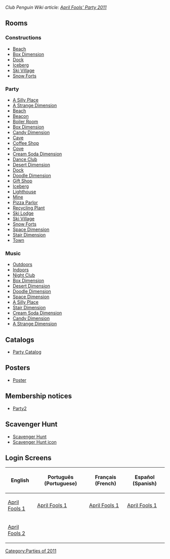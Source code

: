 ''Club Penguin Wiki article: [[clubpenguinwiki:April Fools' Party 2011|April Fools' Party 2011]]''

==Rooms==
===Constructions===
*[[Media:BeachConstructionAprilFoolsParty2011.swf|Beach]]
*[[Media:BoxDimensionConstructionAprilFoolsParty2011.swf|Box Dimension]]
*[[Media:DockCostructionAprilFoolsParty2011.swf|Dock]]
*[[Media:IceBergConstructionAprilFoolsParty2011.swf|Iceberg]]
*[[Media:SkiVillageCostructionAprilFoolsParty2011.swf|Ski Village]]
*[[Media:SnowFortsContructionAprilFoolsParty2011.swf|Snow Forts]]

===Party===
*[[Media:AprilFools'Party2011Party6.swf|A Silly Place]]
*[[Media:AprilFools'Party2011Party8.swf|A Strange Dimension]]
*[[Media:AprilFools'Party2011Beach.swf|Beach]]
*[[Media:AprilFools'Party2011Beacon.swf|Beacon]]
*[[Media:AprilFools'Party2011Boiler.swf|Boiler Room]]
*[[Media:AprilFools'Party2011Boxdimension.swf|Box Dimension]]
*[[Media:AprilFools'Party2011Party4.swf|Candy Dimension]]
*[[Media:AprilFools'Party2011Cave.swf|Cave]]
*[[Media:AprilFools'Party2011Coffee.swf|Coffee Shop]]
*[[Media:AprilFools'Party2011Cove.swf|Cove]]
*[[Media:AprilFools'Party2011Party5.swf|Cream Soda Dimension]]
*[[Media:AprilFools'Party2011Dance.swf|Dance Club]]
*[[Media:AprilFools'Party2011Party1.swf|Desert Dimension]]
*[[Media:AprilFools'Party2011Dock.swf|Dock]]
*[[Media:AprilFools'Party2011Party7.swf|Doodle Dimension]]
*[[Media:AprilFools'Party2011Shop.swf|Gift Shop]]
*[[Media:AprilFools'Party2011Berg.swf|Iceberg]]
*[[Media:AprilFools'Party2011Light.swf|Lighthouse]]
*[[Media:AprilFools'Party2011Mine.swf|Mine]]
*[[Media:AprilFools'Party2011Pizza.swf|Pizza Parlor]]
*[[Media:AprilFools'Party2011Eco.swf|Recycling Plant]]
*[[Media:AprilFools'Party2011Lodge.swf|Ski Lodge]]
*[[Media:AprilFools'Party2011Village.swf|Ski Village]]
*[[Media:AprilFools'Party2011Forts.swf|Snow Forts]]
*[[Media:AprilFools'Party2011Party3.swf|Space Dimension]]
*[[Media:AprilFools'Party2011Party2.swf|Stair Dimension]]
*[[Media:RoomsTown-AprilFoolsParty2011.swf|Town]]

===Music===
*[[Media:Music232.swf|Outdoors]]
*[[Media:Music201.swf|Indoors]]
*[[Media:Music231.swf|Night Club]]
*[[Media:Music264.swf|Box Dimension]]
*[[Media:Music229.swf|Desert Dimension]]
*[[Media:Music220.swf|Doodle Dimension]]
*[[Media:Music265.swf|Space Dimension]]
*[[Media:Music209.swf|A Silly Place]]
*[[Media:Music307.swf|Stair Dimension]]
*[[Media:Music208.swf|Cream Soda Dimension]]
*[[Media:Music215.swf|Candy Dimension]]
*[[Media:Music11.swf|A Strange Dimension]]

==Catalogs==
*[[Media:AprilFoolsParty2011PartyCatalog.swf|Party Catalog]]

==Posters==
*[[Media:AprilFools'Party2011Poster.swf|Poster]]

==Membership notices==
*[[Media:AprilFools'Party2011MembershipParty2.swf|Party2]]

==Scavenger Hunt==
*[[Media:AprilFools'Party2011Scavenger_hunt.swf|Scavenger Hunt]]
*[[Media:AprilFools'Party2011Scavenger hunt icon.swf|Scavenger Hunt icon]]

==Login Screens==
{|class="wikitable" border="1"
!English!!Português (Portuguese)!!Français (French)!!Español (Spanish)
|-
|[[Media:LoginAprilFools2011.swf|April Fools 1]]||[[Media:PTLoginAprilFools2011.swf|April Fools 1]]||[[Media:FRLoginAprilFools2011.swf|April Fools 1]]||[[Media:ESLoginAprilFools2011.swf|April Fools 1]]
|-
|[[Media:LoginAprilfools2.swf|April Fools 2]]||{{N/a}}||{{N/a}}||{{N/a}}
|}
{{Parties}}

[[Category:Parties of 2011]]
